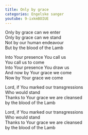 ```yaml
---
title: Only by grace
categories: Engelske sanger
youtube: 9-ixkmBOIUE
---
```


Only by grace can we enter  
Only by grace can we stand  
Not by our human endeavour  
But by the blood of the Lamb

Into Your presence You call us  
You call us to come  
Into Your presence You draw us  
And now by Your grace we come  
Now by Your grace we come

Lord, if You marked our transgressions  
Who would stand  
Thanks to Your grace we are cleansed  
by the blood of the Lamb

Lord, if You marked our transgressions  
Who would stand  
Thanks to Your grace we are cleansed  
by the blood of the Lamb
